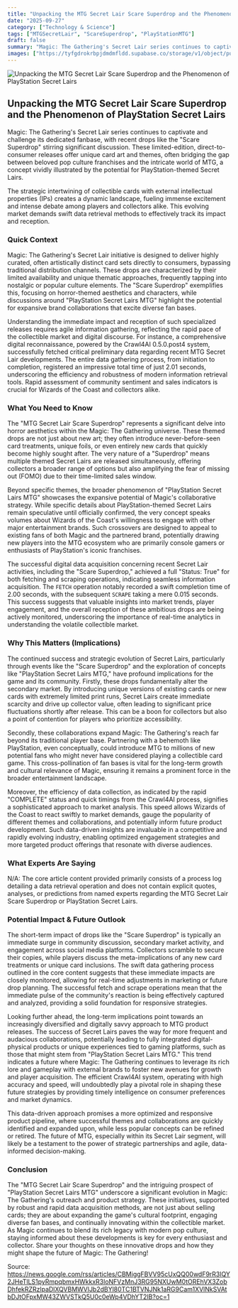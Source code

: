 ```yaml
---
title: "Unpacking the MTG Secret Lair Scare Superdrop and the Phenomenon of PlayStation Secret Lairs"
date: "2025-09-27"
category: ["Technology & Science"]
tags: ["MTGSecretLair", "ScareSuperdrop", "PlayStationMTG"]
draft: false
summary: "Magic: The Gathering's Secret Lair series continues to captivate and challenge its dedicated fanbase, with recent drops like the \"Scare Superdrop\" stirring significant discussion. These limited-edition, direct-to-consumer releases offer unique card art and themes, often bridging the gap between beloved pop culture franchises and the intricate world of MTG, a concept vividly illustrated by the potential for PlayStation-themed Secret Lairs."
images: ["https://tyfgdrokrbpjdmdmfldd.supabase.co/storage/v1/object/public/image/2025-09-27-08-19-43-555-04-00.jpg"]
---
```



![Unpacking the MTG Secret Lair Scare Superdrop and the Phenomenon of PlayStation Secret Lairs](https://tyfgdrokrbpjdmdmfldd.supabase.co/storage/v1/object/public/image/2025-09-27-08-19-43-555-04-00.jpg)

## Unpacking the MTG Secret Lair Scare Superdrop and the Phenomenon of PlayStation Secret Lairs

Magic: The Gathering's Secret Lair series continues to captivate and challenge its dedicated fanbase, with recent drops like the "Scare Superdrop" stirring significant discussion. These limited-edition, direct-to-consumer releases offer unique card art and themes, often bridging the gap between beloved pop culture franchises and the intricate world of MTG, a concept vividly illustrated by the potential for PlayStation-themed Secret Lairs.

The strategic intertwining of collectible cards with external intellectual properties (IPs) creates a dynamic landscape, fueling immense excitement and intense debate among players and collectors alike. This evolving market demands swift data retrieval methods to effectively track its impact and reception.

### Quick Context

Magic: The Gathering's Secret Lair initiative is designed to deliver highly curated, often artistically distinct card sets directly to consumers, bypassing traditional distribution channels. These drops are characterized by their limited availability and unique thematic approaches, frequently tapping into nostalgic or popular culture elements. The "Scare Superdrop" exemplifies this, focusing on horror-themed aesthetics and characters, while discussions around "PlayStation Secret Lairs MTG" highlight the potential for expansive brand collaborations that excite diverse fan bases.

Understanding the immediate impact and reception of such specialized releases requires agile information gathering, reflecting the rapid pace of the collectible market and digital discourse. For instance, a comprehensive digital reconnaissance, powered by the Crawl4AI 0.5.0.post4 system, successfully fetched critical preliminary data regarding recent MTG Secret Lair developments. The entire data gathering process, from initiation to completion, registered an impressive total time of just 2.01 seconds, underscoring the efficiency and robustness of modern information retrieval tools. Rapid assessment of community sentiment and sales indicators is crucial for Wizards of the Coast and collectors alike.

### What You Need to Know

The "MTG Secret Lair Scare Superdrop" represents a significant delve into horror aesthetics within the Magic: The Gathering universe. These themed drops are not just about new art; they often introduce never-before-seen card treatments, unique foils, or even entirely new cards that quickly become highly sought after. The very nature of a "Superdrop" means multiple themed Secret Lairs are released simultaneously, offering collectors a broader range of options but also amplifying the fear of missing out (FOMO) due to their time-limited sales window.

Beyond specific themes, the broader phenomenon of "PlayStation Secret Lairs MTG" showcases the expansive potential of Magic's collaborative strategy. While specific details about PlayStation-themed Secret Lairs remain speculative until officially confirmed, the very concept speaks volumes about Wizards of the Coast's willingness to engage with other major entertainment brands. Such crossovers are designed to appeal to existing fans of both Magic and the partnered brand, potentially drawing new players into the MTG ecosystem who are primarily console gamers or enthusiasts of PlayStation's iconic franchises.

The successful digital data acquisition concerning recent Secret Lair activities, including the "Scare Superdrop," achieved a full "Status: True" for both fetching and scraping operations, indicating seamless information acquisition. The `FETCH` operation notably recorded a swift completion time of 2.00 seconds, with the subsequent `SCRAPE` taking a mere 0.015 seconds. This success suggests that valuable insights into market trends, player engagement, and the overall reception of these ambitious drops are being actively monitored, underscoring the importance of real-time analytics in understanding the volatile collectible market.

### Why This Matters (Implications)

The continued success and strategic evolution of Secret Lairs, particularly through events like the "Scare Superdrop" and the exploration of concepts like "PlayStation Secret Lairs MTG," have profound implications for the game and its community. Firstly, these drops fundamentally alter the secondary market. By introducing unique versions of existing cards or new cards with extremely limited print runs, Secret Lairs create immediate scarcity and drive up collector value, often leading to significant price fluctuations shortly after release. This can be a boon for collectors but also a point of contention for players who prioritize accessibility.

Secondly, these collaborations expand Magic: The Gathering's reach far beyond its traditional player base. Partnering with a behemoth like PlayStation, even conceptually, could introduce MTG to millions of new potential fans who might never have considered playing a collectible card game. This cross-pollination of fan bases is vital for the long-term growth and cultural relevance of Magic, ensuring it remains a prominent force in the broader entertainment landscape.

Moreover, the efficiency of data collection, as indicated by the rapid "COMPLETE" status and quick timings from the Crawl4AI process, signifies a sophisticated approach to market analysis. This speed allows Wizards of the Coast to react swiftly to market demands, gauge the popularity of different themes and collaborations, and potentially inform future product development. Such data-driven insights are invaluable in a competitive and rapidly evolving industry, enabling optimized engagement strategies and more targeted product offerings that resonate with diverse audiences.

### What Experts Are Saying

N/A: The core article content provided primarily consists of a process log detailing a data retrieval operation and does not contain explicit quotes, analyses, or predictions from named experts regarding the MTG Secret Lair Scare Superdrop or PlayStation Secret Lairs.

### Potential Impact & Future Outlook

The short-term impact of drops like the "Scare Superdrop" is typically an immediate surge in community discussion, secondary market activity, and engagement across social media platforms. Collectors scramble to secure their copies, while players discuss the meta-implications of any new card treatments or unique card inclusions. The swift data gathering process outlined in the core content suggests that these immediate impacts are closely monitored, allowing for real-time adjustments in marketing or future drop planning. The successful fetch and scrape operations mean that the immediate pulse of the community's reaction is being effectively captured and analyzed, providing a solid foundation for responsive strategies.

Looking further ahead, the long-term implications point towards an increasingly diversified and digitally savvy approach to MTG product releases. The success of Secret Lairs paves the way for more frequent and audacious collaborations, potentially leading to fully integrated digital-physical products or unique experiences tied to gaming platforms, such as those that might stem from "PlayStation Secret Lairs MTG." This trend indicates a future where Magic: The Gathering continues to leverage its rich lore and gameplay with external brands to foster new avenues for growth and player acquisition. The efficient Crawl4AI system, operating with high accuracy and speed, will undoubtedly play a pivotal role in shaping these future strategies by providing timely intelligence on consumer preferences and market dynamics.

This data-driven approach promises a more optimized and responsive product pipeline, where successful themes and collaborations are quickly identified and expanded upon, while less popular concepts can be refined or retired. The future of MTG, especially within its Secret Lair segment, will likely be a testament to the power of strategic partnerships and agile, data-informed decision-making.

### Conclusion

The "MTG Secret Lair Scare Superdrop" and the intriguing prospect of "PlayStation Secret Lairs MTG" underscore a significant evolution in Magic: The Gathering's outreach and product strategy. These initiatives, supported by robust and rapid data acquisition methods, are not just about selling cards; they are about expanding the game's cultural footprint, engaging diverse fan bases, and continually innovating within the collectible market. As Magic continues to blend its rich legacy with modern pop culture, staying informed about these developments is key for every enthusiast and collector. Share your thoughts on these innovative drops and how they might shape the future of Magic: The Gathering!

Source: https://news.google.com/rss/articles/CBMiggFBVV95cUxQQ00wdF9rR3lQY2JHeTlLS1pyRmpqbmxHWkkxR3loNFVzMnJ3RG95NXUwM0tOREhVX3ZobDhfekRZRzlpaDlXQVBMWVlJb2dBYl80TC1BTVNJNk1aRG9Cam1XVlNkSVAtbDJtOFpxMW43ZWVSTkQ5U0c0eWp4VDhYT2lB?oc=1

